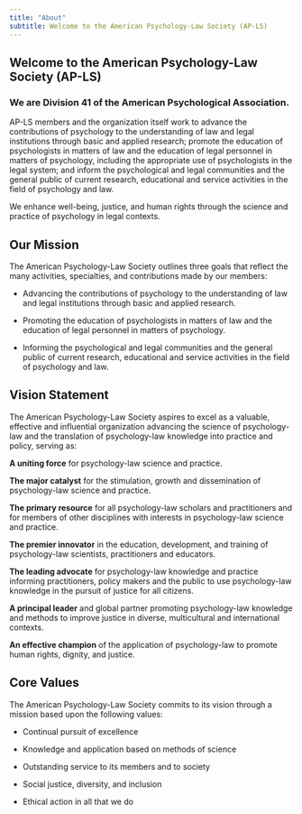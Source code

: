 ```yaml
---
title: "About"
subtitle: Welcome to the American Psychology-Law Society (AP-LS)
---
```


## Welcome to the American Psychology-Law Society (AP-LS)

### We are Division 41 of the American Psychological Association. 

AP-LS members and the organization itself work to advance the contributions of psychology to the understanding of law and legal institutions through basic and applied research; promote the education of psychologists in matters of law and the education of legal personnel in matters of psychology, including the appropriate use of psychologists in the legal system; and inform the psychological and legal communities and the general public of current research, educational and service activities in the field of psychology and law.

We enhance well-being, justice, and human rights through the science and practice of psychology in legal contexts.

## Our Mission

The American Psychology-Law Society outlines three goals that reflect the many activities, specialties, and contributions made by our members:

- Advancing the contributions of psychology to the understanding of law and legal institutions through basic and applied research.

- Promoting the education of psychologists in matters of law and the education of legal personnel in matters of psychology.

- Informing the psychological and legal communities and the general public of current research, educational and service activities in the field of psychology and law.

## Vision Statement

The American Psychology-Law Society aspires to excel as a valuable, effective and influential organization advancing the science of psychology-law and the translation of psychology-law knowledge into practice and policy, serving as:

**A uniting force** for psychology-law science and practice.

**The major catalyst** for the stimulation, growth and dissemination of psychology-law science and practice.

**The primary resource** for all psychology-law scholars and practitioners and for members of other disciplines with interests in psychology-law science and practice.

**The premier innovator** in the education, development, and training of psychology-law scientists, practitioners and educators.

**The leading advocate** for psychology-law knowledge and practice informing practitioners, policy makers and the public to use psychology-law knowledge in the pursuit of justice for all citizens.

**A principal leader** and global partner promoting psychology-law knowledge and methods to improve justice in diverse, multicultural and international contexts.

**An effective champion** of the application of psychology-law to promote human rights, dignity, and justice.

## Core Values

The American Psychology-Law Society commits to its vision through a mission based upon the following values:

-   Continual pursuit of excellence

-   Knowledge and application based on methods of science

-   Outstanding service to its members and to society

-   Social justice, diversity, and inclusion

-   Ethical action in all that we do
